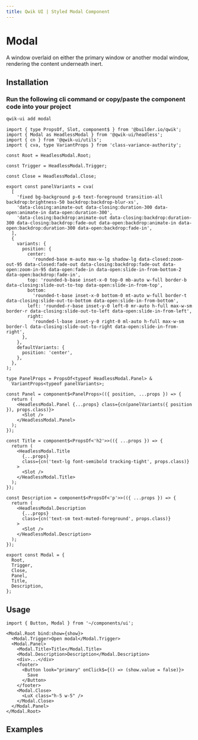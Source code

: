 ```yaml
---
title: Qwik UI | Styled Modal Component
---
```




<StatusBanner status={statusByComponent.styled.Modal} />

# Modal

A window overlaid on either the primary window or another modal window, rendering the content underneath inert.

<ShowcaseHero />

## Installation

### Run the following cli command or copy/paste the component code into your project

```sh
qwik-ui add modal
```

```tsx
import { type PropsOf, Slot, component$ } from '@builder.io/qwik';
import { Modal as HeadlessModal } from '@qwik-ui/headless';
import { cn } from '@qwik-ui/utils';
import { cva, type VariantProps } from 'class-variance-authority';

const Root = HeadlessModal.Root;

const Trigger = HeadlessModal.Trigger;

const Close = HeadlessModal.Close;

export const panelVariants = cva(
  [
    'fixed bg-background p-6 text-foreground transition-all backdrop:brightness-50 backdrop:backdrop-blur-xs',
    'data-closing:animate-out data-closing:duration-300 data-open:animate-in data-open:duration-300',
    'data-closing:backdrop:animate-out data-closing:backdrop:duration-300 data-closing:backdrop:fade-out data-open:backdrop:animate-in data-open:backdrop:duration-300 data-open:backdrop:fade-in',
  ],
  {
    variants: {
      position: {
        center:
          'rounded-base m-auto max-w-lg shadow-lg data-closed:zoom-out-95 data-closed:fade-out data-closing:backdrop:fade-out data-open:zoom-in-95 data-open:fade-in data-open:slide-in-from-bottom-2 data-open:backdrop:fade-in',
        top: 'rounded-b-base inset-x-0 top-0 mb-auto w-full border-b data-closing:slide-out-to-top data-open:slide-in-from-top',
        bottom:
          'rounded-t-base inset-x-0 bottom-0 mt-auto w-full border-t data-closing:slide-out-to-bottom data-open:slide-in-from-bottom',
        left: 'rounded-r-base inset-y-0 left-0 mr-auto h-full max-w-sm border-r data-closing:slide-out-to-left data-open:slide-in-from-left',
        right:
          'rounded-l-base inset-y-0 right-0 ml-auto h-full max-w-sm border-l data-closing:slide-out-to-right data-open:slide-in-from-right',
      },
    },
    defaultVariants: {
      position: 'center',
    },
  },
);

type PanelProps = PropsOf<typeof HeadlessModal.Panel> &
  VariantProps<typeof panelVariants>;

const Panel = component$<PanelProps>(({ position, ...props }) => {
  return (
    <HeadlessModal.Panel {...props} class={cn(panelVariants({ position }), props.class)}>
      <Slot />
    </HeadlessModal.Panel>
  );
});

const Title = component$<PropsOf<'h2'>>(({ ...props }) => {
  return (
    <HeadlessModal.Title
      {...props}
      class={cn('text-lg font-semibold tracking-tight', props.class)}
    >
      <Slot />
    </HeadlessModal.Title>
  );
});

const Description = component$<PropsOf<'p'>>(({ ...props }) => {
  return (
    <HeadlessModal.Description
      {...props}
      class={cn('text-sm text-muted-foreground', props.class)}
    >
      <Slot />
    </HeadlessModal.Description>
  );
});

export const Modal = {
  Root,
  Trigger,
  Close,
  Panel,
  Title,
  Description,
};
```

## Usage

```tsx
import { Button, Modal } from '~/components/ui';
```

```tsx
<Modal.Root bind:show={show}>
  <Modal.Trigger>Open modal</Modal.Trigger>
  <Modal.Panel>
    <Modal.Title>Title</Modal.Title>
    <Modal.Description>Description</Modal.Description>
    <div>...</div>
    <footer>
      <Button look="primary" onClick$={() => (show.value = false)}>
        Save
      </Button>
    </footer>
    <Modal.Close>
      <LuX class="h-5 w-5" />
    </Modal.Close>
  </Modal.Panel>
</Modal.Root>
```

## Examples

<ShowcaseSheet />
